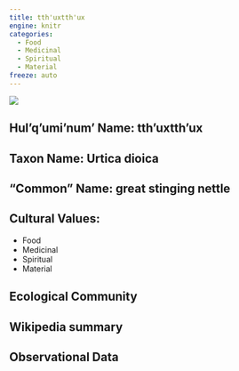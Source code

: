 ```yaml
---
title: tth'uxtth'ux
engine: knitr
categories:
  - Food
  - Medicinal
  - Spiritual
  - Material
freeze: auto
---
```

![](https://inaturalist-open-data.s3.amazonaws.com/photos/144861756/medium.jpeg)

## **Hul'q'umi'num' Name**: tth'uxtth'ux
## **Taxon Name**: Urtica dioica
## **"Common" Name**: great stinging nettle
## **Cultural Values**:

  - Food
  - Medicinal
  - Spiritual
  - Material

## **Ecological Community**
## **Wikipedia summary**
## **Observational Data**
